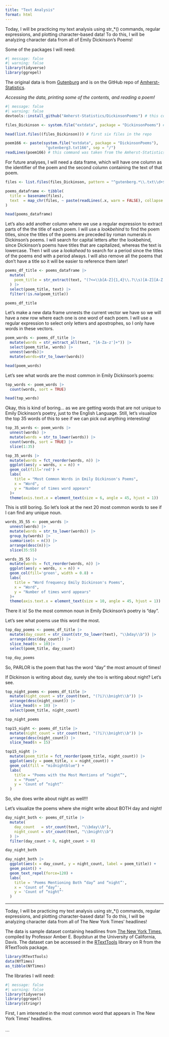```yaml
---
title: "Text Analysis"
format: html
---
```


Today, I will be practicing my text analysis using str\_\*() commands, regular expressions, and plotting character-based data! To do this, I will be analyzing character data from all of Emily Dickinson's Poems!

Some of the packages I will need:

```r
#| message: false
#| warning: false
library(tidyverse) 
library(ggrepel)
```

The original data is from [Gutenburg](https://www.gutenberg.org/files/12242/12242-h/12242-h.htm) and is on the GitHub repo of [Amherst-Statistics](https://github.com/Amherst-Statistics/DickinsonPoems).

*Accessing the data, printing some of the contents, and reading a poem!*

```r
#| message: false
#| warning: false
devtools::install_github("Amherst-Statistics/DickinsonPoems") # this command was taken from the Amherst-Statistics repo linked above.

files_Dickinson <- system.file("extdata", package = "DickinsonPoems") # this command was taken from the Amherst-Statistics repo linked above.

head(list.files((files_Dickinson))) # first six files in the repo
```

```r
poem166 <- paste(system.file("extdata", package = "DickinsonPoems"), 
                  "gutenberg3.txt166", sep = "/")
readLines(poem166) # this command was taken from the Amherst-Statistics repo linked above.
```


For future analyses, I will need a data frame, which will have one column as the identifier of the poem and the second column containing the text of that poem.

```r
files <- list.files(files_Dickinson, pattern = "^gutenberg.*\\.txt\\d+$", full.names = TRUE)

poems_dataframe <- tibble(
  title = basename(files),
  text  = map_chr(files, ~ paste(readLines(.x, warn = FALSE), collapse = "\n"))
)

head(poems_dataframe)
```
Let's also add another column where we use a regular expression to extract parts of the the title of each poem. I will use a *lookbehind* to find the poem titles, since the titles of the poems are preceded by roman numerals in Dickinson's poems. I will search for capital letters after the lookbehind, since Dickinson's poems have titles that are capitalized, whereas the text is lowercase. Then I will use a *lookahead* to search for a period since the titles of the poems end with a period always. I will also remove all the poems that don't have a title so it will be easier to reference them later!
```r
poems_df_title <- poems_dataframe |>
  mutate(
    poem_title = str_extract(text, "(?<=\\b[A-Z]{1,4}\\.?\\s)[A-Z][A-Z'\\s]+(?=\\.)")
  ) |>
  select(poem_title, text) |>
  filter(!is.na(poem_title))

poems_df_title
```

Let's make a new data frame unnests the current vector we have so we will have a new row where each one is one word of each poem. 
I will use a regular expression to select only letters and apostrophes, so I only have words in these vectors. 
```r
poem_words <- poems_df_title |>
  mutate(words = str_extract_all(text, "[A-Za-z']+")) |>
  select(poem_title, words) |>
  unnest(words)|>
  mutate(words=str_to_lower(words))

head(poem_words)
```

Let's see what words are the most common in Emily Dickinson's poems:
```r
top_words <- poem_words |>
  count(words, sort = TRUE)

head(top_words)
```

Okay, this is kind of boring... as we are getting words that are not unique to Emily Dickinson's poetry, just to the English Language. Still, let's visualize the top 35 words of this to see if we can pick out anything interesting!

```r
top_35_words <- poem_words |>
  unnest(words) |>
  mutate(words = str_to_lower(words)) |>
  count(words, sort = TRUE) |>
  slice(1:35)

top_35_words |>
  mutate(words = fct_reorder(words, n)) |>
  ggplot(aes(y = words, x = n)) +
  geom_col(fill='red') +
  labs(
    title = "Most Common Words in Emily Dickinson's Poems",
    x = "Word",
    y = "Number of times word appears"
  )+
  theme(axis.text.x = element_text(size = 6, angle = 45, hjust = 1))
```
This is still boring. So let's look at the next 20 most common words to see if I can find any unique noun.

```r
words_35_55 <- poem_words |>
  unnest(words) |>
  mutate(words = str_to_lower(words)) |>
  group_by(words) |>
  summarise(n = n()) |>
  arrange(desc(n))|>
  slice(35:55)

words_35_55 |>
  mutate(words = fct_reorder(words, n)) |>
  ggplot(aes(y = words, x = n)) +
  geom_col(fill='green', width = 0.8) +
  labs(
    title = "Word frequency Emily Dickinson's Poems",
    x = "Word",
    y = "Number of times word appears"
  )+
  theme(axis.text.x = element_text(size = 10, angle = 45, hjust = 1))
```

There it is! So the most common noun in Emily Dickinson's poetry is "day".

Let's see what poems use this word the most.

```r
top_day_poems <- poems_df_title |>
  mutate(day_count = str_count(str_to_lower(text), "\\bday\\b")) |> 
  arrange(desc(day_count)) |>
  slice_head(n = 10)|>
  select(poem_title, day_count)

top_day_poems
```

So, PARLOR is the poem that has the word "day" the most amount of times!

If Dickinson is writing about day, surely she too is writing about night? Let's see.

```r
top_night_poems <- poems_df_title |>
  mutate(night_count = str_count(text, "(?i)\\bnight\\b")) |>
  arrange(desc(night_count)) |>
  slice_head(n = 10) |>
  select(poem_title, night_count)

top_night_poems
```

```r
top15_night <- poems_df_title |>
  mutate(night_count = str_count(text, "(?i)\\bnight\\b")) |>
  arrange(desc(night_count)) |>
  slice_head(n = 15)

top15_night |>
  mutate(poem_title = fct_reorder(poem_title, night_count)) |>
  ggplot(aes(y = poem_title, x = night_count)) +
  geom_col(fill = "midnightblue") +
  labs(
    title = "Poems with the Most Mentions of “night”",
    x = "Poem",
    y = 'Count of “night”'
  )
```

So, she does write about night as well!!!

Let's visualize the poems where she might write about BOTH day and night!

```r
day_night_both <- poems_df_title |>
  mutate(
    day_count   = str_count(text, "\\bday\\b"),
    night_count = str_count(text, "\\bnight\\b")
  ) |>
  filter(day_count > 0, night_count > 0)

day_night_both
```

```r
day_night_both |>
  ggplot(aes(x = day_count, y = night_count, label = poem_title)) +
  geom_point() +
  geom_text_repel(force=120) +
  labs(
    title = 'Poems Mentioning Both “day” and “night”',
    x = 'Count of “day”',
    y = 'Count of “night”'
  ) 
```


------------------------------------------------------------------------------

Today, I will be practicing my text analysis using str\_\*() commands, regular expressions, and plotting character-based data! To do this, I will be analyzing character data from all of The New York Times' headlines!

The data is sample dataset containing headlines from [The New York Times](https://www.nytimes.com/), compiled by Professor Amber E. Boydstun at the University of California, Davis. The dataset can be accessed in the [RTextTools](https://www.rdocumentation.org/packages/RTextTools/versions/1.4.3/topics/NYTimes) library on R from the RTextTools package. 

```r
library(RTextTools) 
data(NYTimes)
as_tibble(NYTimes)
```
The libraries I will need:

```r
#| message: false
#| warning: false
library(tidyverse) 
library(ggrepel)
library(stringr)
```

First, I am interested in the most common word that appears in The New York Times' headlines.
```r

```
```


